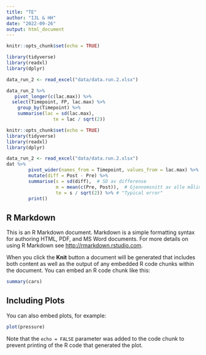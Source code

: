 ```yaml
---
title: "TE"
author: "IJL & HH"
date: "2022-09-26"
output: html_document
---
```


```r
knitr::opts_chunk$set(echo = TRUE)

library(tidyverse)
library(readxl)
library(dplyr)

data_run_2 <- read_excel("data/data.run.2.xlsx")

data_run_2 %>%
   pivot_longer(c(lac.max)) %>%
  select(Timepoint, FP, lac.max) %>%
    group_by(Timepoint) %>%
    summarise(lac = sd(lac.max),
                 te = lac / sqrt(2))
```


```r
knitr::opts_chunk$set(echo = TRUE)
library(tidyverse)
library(readxl)
library(dplyr)

data_run_2 <- read_excel("data/data.run.2.xlsx")
dat %>%
        pivot_wider(names_from = Timepoint, values_from = lac.max) %>%
        mutate(diff = Post - Pre) %>%
        summarise(s = sd(diff),  # SD av differense
                  m = mean(c(Pre, Post)),  # Gjennomsnitt av alle målingene
                  te = s / sqrt(2)) %>% # "Typical error" 
        print()
```

## R Markdown

This is an R Markdown document. Markdown is a simple formatting syntax for authoring HTML, PDF, and MS Word documents. For more details on using R Markdown see <http://rmarkdown.rstudio.com>.

When you click the **Knit** button a document will be generated that includes both content as well as the output of any embedded R code chunks within the document. You can embed an R code chunk like this:

```r
summary(cars)
```

## Including Plots

You can also embed plots, for example:

```r
plot(pressure)
```

Note that the `echo = FALSE` parameter was added to the code chunk to prevent printing of the R code that generated the plot.

